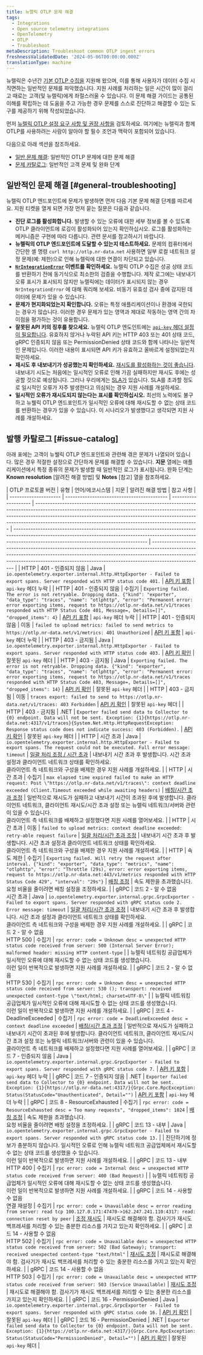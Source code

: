 ```yaml
---
title: 뉴렐릭 OTLP 문제 해결
tags:
  - Integrations
  - Open source telemetry integrations
  - OpenTelemetry
  - OTLP
  - Troubleshoot
metaDescription: Troubleshoot common OTLP ingest errors
freshnessValidatedDate: '2024-05-06T00:00:00.000Z'
translationType: machine
---
```


뉴렐릭은 수년간 [기본 OTLP 수집을](/docs/opentelemetry/best-practices/opentelemetry-otlp/) 지원해 왔으며, 이를 통해 사용자가 데이터 수집 시 직면하는 일반적인 문제를 파악했습니다. 지원 사례를 처리하는 일은 시간이 많이 걸리고 때로는 고객(및 뉴렐릭)에게 좌절스러울 수 있습니다. 이 문제 해결 가이드는 공통된 이해를 확립하는 데 도움을 주고 가능한 경우 문제를 스스로 진단하고 해결할 수 있는 도구를 제공하기 위해 작성되었습니다.

먼저 [뉴렐릭 OTLP 설정 요구 사항 및 권장 사항을](/docs/opentelemetry/best-practices/opentelemetry-otlp/) 검토하세요. 여기에는 뉴렐릭과 함께 OTLP를 사용하려는 사람이 알아야 할 필수 조언과 맥락이 포함되어 있습니다.

다음으로 아래 섹션을 참조하세요.

* [일반 문제 해결](#general-troubleshooting): 일반적인 OTLP 문제에 대한 문제 해결
* [문제 카탈로그](#issue-catalog): 일반적인 고객 문제 및 완화 단계

## 일반적인 문제 해결 [#general-troubleshooting]

뉴렐릭 OTLP 엔드포인트에 문제가 발생하면 먼저 다음 기본 문제 해결 단계를 따르세요. 지원 티켓을 열게 되면 가장 먼저 묻는 질문은 다음과 같습니다.

* **진단 로그를 활성화합니다.** 발생할 수 있는 오류에 대한 세부 정보를 볼 수 있도록 OTLP 클라이언트에 로깅이 활성화되어 있는지 확인하십시오. 로그를 활성화하는 메커니즘은 구현에 따라 다릅니다. 관련 문서를 참고하시기 바랍니다.
* **뉴렐릭의 OTLP 엔드포인트에 도달할 수 있는지 테스트하세요.** 문제의 컴퓨터에서 간단한 셸 명령 `curl http://otlp.nr-data.net` 사용하면 일부 로컬 네트워크 설정 문제(예: 제한)으로 인해 뉴렐릭에 대한 연결이 차단되고 있습니다.
* **[`NrIntegrationError`](/docs/data-apis/manage-data/nrintegrationerror/) 이벤트를 확인하세요.** 뉴렐릭 OTLP 수집은 성공 상태 코드를 반환하기 전에 동기식으로 최소한의 검증을 수행합니다. 제작 로그에는 내보내기 오류 표시가 표시되지 않지만 뉴렐릭에는 데이터가 표시되지 않는 경우 `NrIntegrationError` 에 대해 쿼리해 보세요. 비동기 유효성 검사 중에 감지된 데이터에 문제가 있을 수 있습니다.
* **문제가 현지화되었는지 확인합니다.** 오류는 특정 애플리케이션이나 환경에 국한되는 경우가 많습니다. 이러한 경우 문제가 있는 영역과 제대로 작동하는 영역 간의 차이점을 평가하는 것이 유용합니다.
* **잘못된 API 키의 징후를 찾으세요.** 뉴렐릭 OTLP 엔도인트에는 [`api-key` 헤더 설정이 필요합니다](/docs/opentelemetry/best-practices/opentelemetry-otlp/#api-key). 유효하지 않거나 누락된 API 키는 HTTP 403 또는 401 상태 코드, gRPC 인증되지 않음 또는 PermissionDenied 상태 코드와 함께 나타나는 일반적인 문제입니다. 이러한 내용이 표시되면 API 키가 유효하고 올바르게 설정되었는지 확인하세요.
* **재시도 후 내보내기가 성공했는지 확인하세요.** [재시도를 활성화하는 것이 좋습니다](/docs/opentelemetry/best-practices/opentelemetry-otlp/#retry). 내보내기 시도는 처음에는 일시적인 오류로 인해 가끔 실패하지만 재시도 후에는 성공할 것으로 예상됩니다. 그러나 우리에게는 [SLA가](/docs/licenses/license-information/referenced-policies/service-level-availability-commitment/) 있습니다. SLA를 초과할 정도로 일시적인 오류가 자주 발생한다고 의심되는 경우 지원 사례를 개설하세요.
* **일시적인 오류가 재시도되지 않는다는 표시를 확인하십시오.** 최선의 노력에도 불구하고 뉴웰릭 OTLP 엔드포인트가 일시적인 오류에 대해 재시도할 수 없는 상태 코드를 반환하는 경우가 있을 수 있습니다. 이 시나리오가 발생했다고 생각되면 지원 사례를 개설하세요.

## 발행 카탈로그 [#issue-catalog]

아래 표에는 고객이 뉴웰릭 OTLP 엔드포인트와 관련해 겪은 문제가 나열되어 있습니다. 많은 경우 적절한 설정으로 간단하게 문제를 해결할 수 있습니다. **지문** 열에는 애플리케이션에서 특정 종류의 문제가 발생할 때 일반적인 로그가 표시됩니다. 완화 단계는 **Known resolution** \[알려진 해결 방법] 및 **Notes** \[참고] 열을 참조하세요.

| OTLP 프로토콜 버전 | 유형 | 언어/에코시스템 | 지문 | 알려진 해결 방법 | 참고 사항 | | --------------------- | ------------------------------------------ | -------------------- | ------------------------------------------------------------------------------------------------------------------------------------------------------------------------------------------------------------------------------------------------------------------------------------------------------------- | ------------------------------------------------------------------------------------------------------------------------------------------------------------------------------------------------------------------- | --------------------------------------------------------------------------------------------------------------------------------------------------------------------------------------------------------------------------------------------------------------- | | HTTP | 401 - 인증되지 않음 | Java | `io.opentelemetry.exporter.internal.http.HttpExporter - Failed to export spans. Server responded with HTTP status code 401.` | [API 키 포함](/docs/opentelemetry/best-practices/opentelemetry-otlp/#api-key) | `api-key` 헤더 누락 | | HTTP | 401 - 인증되지 않음 | 수집기 | `Exporting failed. The error is not retryable. Dropping data. {"kind": "exporter", "data_type": "traces", "name": "otlphttp", "error": "Permanent error: error exporting items, request to https://otlp.nr-data.net/v1/traces responded with HTTP Status Code 401, Message=, Details=[]", "dropped_items": 4}` | [API 키 포함](/docs/opentelemetry/best-practices/opentelemetry-otlp/#api-key) | `api-key` 헤더 누락 | | HTTP | 401 - 인증되지 않음 | 이동 | `failed to upload metrics: failed to send metrics to https://otlp.nr-data.net/v1/metrics: 401 Unauthorized` | [API 키 포함](/docs/opentelemetry/best-practices/opentelemetry-otlp/#api-key) | `api-key` 헤더 누락 | | HTTP | 403 - 금지됨 | Java | `io.opentelemetry.exporter.internal.http.HttpExporter - Failed to export spans. Server responded with HTTP status code 403.` | [API 키 확인](/docs/opentelemetry/best-practices/opentelemetry-otlp/#api-key) | 잘못된 `api-key` 헤더 | | HTTP | 403 - 금지됨 | Java | `Exporting failed. The error is not retryable. Dropping data. {"kind": "exporter", "data_type": "traces", "name": "otlphttp", "error": "Permanent error: error exporting items, request to https://otlp.nr-data.net/v1/traces responded with HTTP Status Code 403, Message=, Details=[]", "dropped_items": 14}` | [API 키 확인](/docs/opentelemetry/best-practices/opentelemetry-otlp/#api-key) | 잘못된 `api-key` 헤더 | | HTTP | 403 - 금지됨 | 이동 | `traces export: failed to send to https://otlp.nr-data.net/v1/traces: 403 Forbidden` | [API 키 확인](/docs/opentelemetry/best-practices/opentelemetry-otlp/#api-key) | 잘못된 `api-key` 헤더 | | HTTP | 403 - 금지됨 | .NET | `Exporter failed send data to Collector to {0} endpoint. Data will not be sent. Exception: {1}{https://otlp.nr-data.net:4317/v1/traces}{System.Net.Http.HttpRequestException: Response status code does not indicate success: 403 (Forbidden).` | [API 키 확인](/docs/opentelemetry/best-practices/opentelemetry-otlp/#api-key) | 잘못된 `api-key` 헤더 | | HTTP | 시간 초과 | Java | `io.opentelemetry.exporter.internal.http.HttpExporter - Failed to export spans. The request could not be executed. Full error message: timeout` | [일괄 처리 조정 / 시간 초과](/docs/opentelemetry/best-practices/opentelemetry-otlp/#payload-limits) | 내보내기 시간 초과 후 발생합니다. 시간 초과 설정과 클라이언트 네트워크 상태를 확인하세요.<br />클라이언트 측 네트워크와 구성을 배제한 경우 지원 사례를 개설하세요. | | HTTP | 시간 초과 | 수집기 | `max elapsed time expired failed to make an HTTP request: Post \"https://otlp.nr-data.net/v1/traces\": context deadline exceeded (Client.Timeout exceeded while awaiting headers)` | [배칭/시간 초과 조정](/docs/opentelemetry/best-practices/opentelemetry-otlp/#payload-limits) | 일반적으로 재시도가 실패하고 내보내기 시간이 초과된 후에 발생합니다. 클라이언트 네트워크, 클라이언트 재시도/시간 초과 설정 또는 뉴렐릭 네트워크/서버와 관련이 있을 수 있습니다.<br />클라이언트 측 네트워크를 배제하고 설정했다면 지원 사례를 열어보세요. | | HTTP | 시간 초과 | 이동 | `failed to upload metrics: context deadline exceeded: retry-able request failure` | [일괄 처리/시간 초과 조정](/docs/opentelemetry/best-practices/opentelemetry-otlp/#payload-limits) | 내보내기 시간 초과 후 발생합니다. 시간 초과 설정과 클라이언트 네트워크 상태를 확인하세요.<br />클라이언트 측 네트워크와 구성을 배제한 경우 지원 사례를 개설하세요. | | HTTP | 속도 제한 | 수집기 | `Exporting failed. Will retry the request after interval. {"kind": "exporter", "data_type": "metrics", "name": "otlphttp", "error": "Throttle (29s), error: error exporting items, request to https://otlp.nr-data.net:443/v1/metrics responded with HTTP Status Code 429", "interval": "29s"}` | [배칭 조정](/docs/opentelemetry/best-practices/opentelemetry-otlp/#payload-limits) | 속도 제한을 초과했습니다.<br />요청 비율을 줄이려면 배칭 설정을 조정하세요. | | gRPC | 코드 2 - 알 수 없음<br />시간 초과 | Java | `io.opentelemetry.exporter.internal.grpc.GrpcExporter - Failed to export spans. Server responded with gRPC status code 2. Error message: timeout` | [일괄 처리/시간 초과 조정](/docs/opentelemetry/best-practices/opentelemetry-otlp/#payload-limits) | 내보내기 시간 초과 후 발생합니다. 시간 초과 설정과 클라이언트 네트워크 상태를 확인하세요.<br />클라이언트 측 네트워크와 구성을 배제한 경우 지원 사례를 개설하세요. | | gRPC | 코드 2 - 알 수 없음<br />HTTP 500 | 수집기 | `rpc error: code = Unknown desc = unexpected HTTP status code received from server: 500 (Internal Server Error); malformed header: missing HTTP content-type` | | 뉴렐릭 네트워킹 공급업체가 일시적인 오류에 대해 재시도할 수 없는 상태 코드를 생성했습니다.<br />이런 일이 반복적으로 발생하면 지원 사례를 개설하세요. | | gRPC | 코드 2 - 알 수 없음<br />HTTP 530 | 수집기 | `rpc error: code = Unknown desc = unexpected HTTP status code received from server: 530 (); transport: received unexpected content-type \"text/html; charset=UTF-8\"` | | 뉴렐릭 네트워킹 공급업체가 일시적인 오류에 대해 재시도할 수 없는 상태 코드를 생성했습니다.<br />이런 일이 반복적으로 발생하면 지원 사례를 개설하세요. | | gRPC | 코드 4 - DeadlineExceeded | 수집기 | `rpc error: code = DeadlineExceeded desc = context deadline exceeded` | [배칭/시간 초과 조정](/docs/opentelemetry/best-practices/opentelemetry-otlp/#payload-limits) | 일반적으로 재시도가 실패하고 내보내기 시간이 초과된 후에 발생합니다. 클라이언트 네트워크, 클라이언트 재시도/시간 초과 설정 또는 뉴렐릭 네트워크/서버와 관련이 있을 수 있습니다.<br />클라이언트 측 네트워크를 배제하고 설정했다면 지원 사례를 열어보세요. | | gRPC | 코드 7 - 인증되지 않음 | Java | `io.opentelemetry.exporter.internal.grpc.GrpcExporter - Failed to export spans. Server responded with gRPC status code 7.` | [API 키 포함](/docs/opentelemetry/best-practices/opentelemetry-otlp/#api-key) | `api-key` 헤더 누락 | | gRPC | 코드 7 - 인증되지 않음 | .NET | `Exporter failed send data to Collector to {0} endpoint. Data will not be sent. Exception: {1}{https://otlp.nr-data.net:4317/}{Grpc.Core.RpcException: Status(StatusCode="Unauthenticated", Detail="")` | [API 키 포함](/docs/opentelemetry/best-practices/opentelemetry-otlp/#api-key) | `api-key` 헤더 누락 | | gRPC | 코드 8 - ResourceExhausted | 수집기 | `rpc error: code = ResourceExhausted desc = Too many requests", "dropped_items": 1024` | [배칭 조정](/docs/opentelemetry/best-practices/opentelemetry-otlp/#payload-limits) | 속도 제한을 초과했습니다.<br />요청 비율을 줄이려면 배칭 설정을 조정하세요. | | gRPC | 코드 13 - 내부 | Java | `io.opentelemetry.exporter.internal.grpc.GrpcExporter - Failed to export spans. Server responded with gRPC status code 13.` | | 진단하기에 정보가 충분하지 않습니다. 일시적인 오류로 인해 뉴렐릭 네트워크 공급업체에서 재시도할 수 없는 상태 코드를 생성했을 수 있습니다.<br />이런 일이 반복적으로 발생하면 지원 사례를 개설하세요. | | gRPC | 코드 13 - 내부<br />HTTP 400 | 수집기 | `rpc error: code = Internal desc = unexpected HTTP status code received from server: 400 (Bad Request)` | | 뉴렐릭 네트워킹 공급업체가 일시적인 오류에 대해 재시도할 수 없는 상태 코드를 생성했습니다.<br />이런 일이 반복적으로 발생하면 지원 사례를 개설하세요. | | gRPC | 코드 14 - 사용할 수 없음<br />연결 재설정 | 수집기 | `rpc error: code = Unavailable desc = error reading from server: read tcp 100.127.0.171:47470->162.247.241.110:4317: read: connection reset by peer` | [조정 재시도](/docs/opentelemetry/best-practices/opentelemetry-otlp/#retry) | 재시도로 해결해야 함. 검사기가 재시도 백프레셔를 처리할 수 있는 충분한 리소스를 가지고 있는지 확인하세요. | | gRPC | 코드 14 - 사용할 수 없음<br />HTTP 502 | 수집기 | `rpc error: code = Unavailable desc = unexpected HTTP status code received from server: 502 (Bad Gateway); transport: received unexpected content-type "text/html"` | [재시도 조정](/docs/opentelemetry/best-practices/opentelemetry-otlp/#retry) | 재시도로 해결해야 함. 검사기가 재시도 백프레셔를 처리할 수 있는 충분한 리소스를 가지고 있는지 확인하세요. | | gRPC | 코드 14 - 사용할 수 없음<br />HTTP 503 | 수집기 | `rpc error: code = Unavailable desc = unexpected HTTP status code received from server: 503 (Service Unavailable)` | [재시도 조정](/docs/opentelemetry/best-practices/opentelemetry-otlp/#retry) | 재시도로 해결해야 함. 검사기가 재시도 백프레셔를 처리할 수 있는 충분한 리소스를 가지고 있는지 확인하세요. | | gRPC | 코드 16 - PermissionDenied | Java | `io.opentelemetry.exporter.internal.grpc.GrpcExporter - Failed to export spans. Server responded with gRPC status code 16.` | [API 키 확인](/docs/opentelemetry/best-practices/opentelemetry-otlp/#api-key) | 잘못된 `api-key` 헤더 | | gRPC | 코드 16 - PermissionDenied | .NET | `Exporter failed send data to Collector to {0} endpoint. Data will not be sent. Exception: {1}{https://otlp.nr-data.net:4317/}{Grpc.Core.RpcException: Status(StatusCode="PermissionDenied", Detail="")` | [API 키 확인](/docs/opentelemetry/best-practices/opentelemetry-otlp/#api-key) | 잘못된 `api-key` 헤더 |